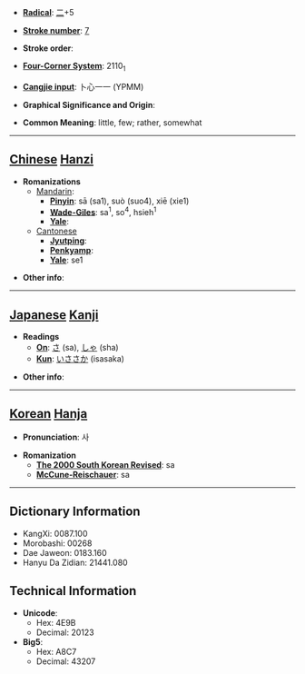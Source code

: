 * '''[[Wiktionary:Chinese radical index| Radical]]''': [[Wiktionary:Chinese radical index 二|二]]+5

* '''[[Wiktionary:Chinese total strokes index|Stroke number]]''': [[Wiktionary:Chinese total strokes index 7|7]]

* '''Stroke order''': 

* '''[[Wiktionary:Chinese four corner index|Four-Corner System]]''': 2110<sub>1</sub>

* '''[[Wiktionary:Chinese Cangjie index|Cangjie input]]''': 卜心一一 (YPMM)

* '''Graphical Significance and Origin''': 

* '''Common Meaning''': little, few; rather, somewhat

----

== [[Chinese]] [[Hanzi]] ==

* '''Romanizations'''
** [[Mandarin]]:
*** '''[[Pinyin]]''': sā (sa1), suò (suo4), xiē (xie1)
*** '''[[Wade-Giles]]''': sa<sup>1</sup>, so<sup>4</sup>, hsieh<sup>1</sup>
*** '''[[Yale]]''': 
**[[Cantonese]]
***'''[[Jyutping]]''':
***'''[[Penkyamp]]''': 
***'''[[Yale]]''': se1

* '''Other info''': 

----

== [[Japanese]] [[Kanji]] ==

* '''Readings'''
** '''[[On]]''': [[さ]] (sa), [[しゃ]] (sha)
** '''[[Kun]]''': [[いささか]] (isasaka)

* '''Other info''':  

----

== [[Korean]] [[Hanja]] ==

* '''Pronunciation''': 사

* '''Romanization'''
** '''[[The 2000 South Korean Revised Romanization|The 2000 South Korean Revised]]''': sa
** '''[[McCune-Reischauer]]''': sa

----

== Dictionary Information ==

* KangXi: 0087.100
* Morobashi: 00268
* Dae Jaweon: 0183.160
* Hanyu Da Zidian: 21441.080

== Technical Information ==

* '''Unicode''':
** Hex: 4E9B
** Decimal: 20123
* '''Big5''':
** Hex: A8C7
** Decimal: 43207
